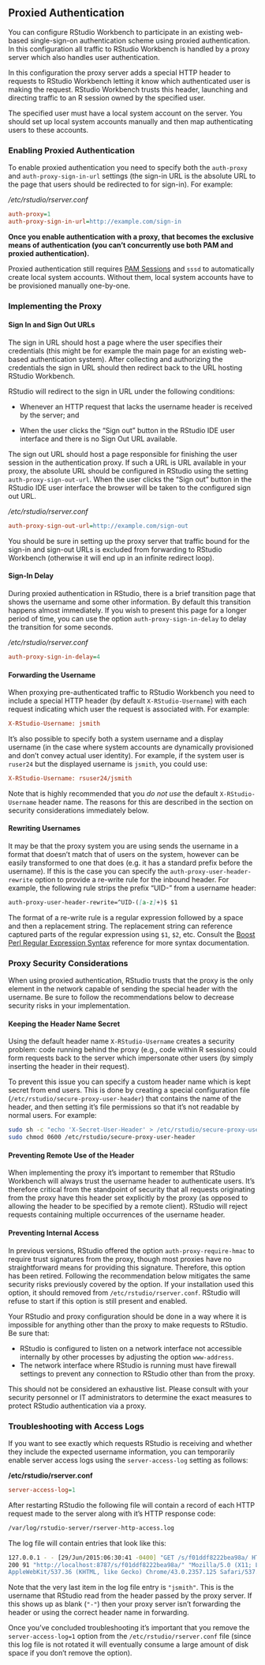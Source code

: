 ## Proxied Authentication {.pro-header}

You can configure RStudio Workbench to participate in an existing web-based single-sign-on authentication scheme using proxied authentication. In this configuration all traffic to RStudio Workbench is handled by a proxy server which also handles user authentication. 

In this configuration the proxy server adds a special HTTP header to requests to RStudio Workbench letting it know which authenticated user is making the request. RStudio Workbench trusts this header, launching and directing traffic to an R session owned by the specified user.

The specified user must have a local system account on the server. You should set up local system accounts manually and then map authenticating users to these accounts.

### Enabling Proxied Authentication

To enable proxied authentication you need to specify both the `auth-proxy` and `auth-proxy-sign-in-url` settings (the sign-in URL is the absolute URL to the page that users should be redirected to for sign-in). For example:

*/etc/rstudio/rserver.conf*

```ini
auth-proxy=1
auth-proxy-sign-in-url=http://example.com/sign-in
```

**Once you enable authentication with a proxy, that becomes the exclusive means of authentication (you can't concurrently use both PAM and proxied authentication).**

::: {.callout-important}
Proxied authentication still requires [PAM Sessions](../r_sessions/pam_sessions.html) and `sssd` to automatically create local system accounts. Without them, local system accounts have to be provisioned manually one-by-one.
:::


### Implementing the Proxy

#### Sign In and Sign Out URLs

The sign in URL should host a page where the user specifies their credentials (this might be for example the main page for an existing web-based authentication system). After collecting and authorizing the credentials the sign in URL should then redirect back to the URL hosting RStudio Workbench.

RStudio will redirect to the sign in URL under the following conditions:

- Whenever an HTTP request that lacks the username header is received by the server; and

- When the user clicks the "Sign out" button in the RStudio IDE user interface and there is no Sign Out URL available.

The sign out URL should host a page responsible for finishing the user session in the authentication proxy. If such a URL is URL available in your proxy, the absolute URL should be configured in RStudio using the setting `auth-proxy-sign-out-url`. When the user clicks the "Sign out" button in the RStudio IDE user interface the browser will be taken to the configured sign out URL.

*/etc/rstudio/rserver.conf*

```ini
auth-proxy-sign-out-url=http://example.com/sign-out
```

You should be sure in setting up the proxy server that traffic bound for the sign-in and sign-out URLs is excluded from forwarding to RStudio Workbench (otherwise it will end up in an infinite redirect loop).

#### Sign-In Delay

During proxied authentication in RStudio, there is a brief transition page that shows the username and some other information. By default this transition happens almost immediately. If you wish to present this page for a longer period of time, you can use the option `auth-proxy-sign-in-delay` to delay the transition for some seconds.

*/etc/rstudio/rserver.conf*

```ini
auth-proxy-sign-in-delay=4
```

#### Forwarding the Username

When proxying pre-authenticated traffic to RStudio Workbench you need to include a special HTTP header (by default `X-RStudio-Username`) with each request indicating which user the request is associated with. For example:

```ini
X-RStudio-Username: jsmith
```

It's also possible to specify both a system username and a display username (in the case where system accounts are dynamically provisioned and don't convey actual user identity). For example, if the system user is `ruser24` but the displayed username is `jsmith`, you could use:

```ini
X-RStudio-Username: rsuser24/jsmith
```

Note that is highly recommended that you *do not use* the default `X-RStudio-Username` header name. The reasons for this are described in the section on security considerations immediately below.

#### Rewriting Usernames

It may be that the proxy system you are using sends the username in a format that doesn't match that of users on the system, however can be easily transformed to one that does (e.g. it has a standard prefix before the username). If this is the case you can specify the `auth-proxy-user-header-rewrite` option to provide a re-write rule for the inbound header. For example, the following rule strips the prefix "UID-" from a username header:

```markdown
auth-proxy-user-header-rewrite=^UID-([a-z]+)$ $1
```

The format of a re-write rule is a regular expression followed by a space and then a replacement string. The replacement string can reference captured parts of the regular expression using `$1`, `$2`, etc. Consult the [Boost Perl Regular Expression Syntax](https://www.boost.org/doc/libs/1_64_0/libs/regex/doc/html/boost_regex/syntax/perl_syntax.html) reference for more syntax documentation.

### Proxy Security Considerations

When using proxied authentication, RStudio trusts that the proxy is the only element in the network capable of sending the special header with the username. Be sure to follow the recommendations below to decrease security risks in your implementation.


#### Keeping the Header Name Secret

Using the default header name `X-RStudio-Username` creates a security problem: code running behind the proxy (e.g., code within R sessions) could form requests back to the server which impersonate other users (by simply inserting the header in their request).

To prevent this issue you can specify a custom header name which is kept secret from end users. This is done by creating a special configuration file (`/etc/rstudio/secure-proxy-user-header`) that contains the name of the header, and then setting it's file permissions so that it's not readable by normal users. For example:

```bash
sudo sh -c "echo 'X-Secret-User-Header' > /etc/rstudio/secure-proxy-user-header"
sudo chmod 0600 /etc/rstudio/secure-proxy-user-header
```

#### Preventing Remote Use of the Header

When implementing the proxy it's important to remember that RStudio Workbench will always trust the username header to authenticate users. It's therefore critical from the standpoint of security that all requests originating from the proxy have this header set explicitly by the proxy (as opposed to allowing the header to be specified by a remote client). RStudio will reject requests containing multiple occurrences of the username header.

#### Preventing Internal Access

::: {.callout-note}
In previous versions, RStudio offered the option `auth-proxy-require-hmac` to require trust signatures from the proxy, though most proxies have no straightforward means for providing this signature. Therefore, this option has been retired. Following the recommendation below mitigates the same security risks previously covered by the option. If your installation used this option, it should removed from `/etc/rstudio/rserver.conf`. RStudio will refuse to start if this option is still present and enabled.
:::


Your RStudio and proxy configuration should be done in a way where it is impossible for anything other than the proxy to make requests to RStudio. Be sure that:

- RStudio is configured to listen on a network interface not accessible internally by other processes by adjusting the option `www-address`.
- The network interface where RStudio is running must have firewall settings to prevent any connection to RStudio other than from the proxy.

::: {.callout-important}
This should not be considered an exhaustive list. Please consult with your security personnel or IT administrators to determine the exact measures to protect RStudio authentication via a proxy.
:::

### Troubleshooting with Access Logs

If you want to see exactly which requests RStudio is receiving and whether they include the expected username information, you can temporarily enable server access logs using the `server-access-log` setting as follows:

**/etc/rstudio/rserver.conf**

```ini
server-access-log=1
```

After restarting RStudio the following file will contain a record of each HTTP request made to the server along with it's HTTP response code:

```bash
/var/log/rstudio-server/rserver-http-access.log
```

The log file will contain entries that look like this:

```bash
127.0.0.1 - - [29/Jun/2015:06:30:41 -0400] "GET /s/f01ddf8222bea98a/ HTTP/1.1"
200 91 "http://localhost:8787/s/f01ddf8222bea98a/" "Mozilla/5.0 (X11; Linux x86_64)
AppleWebKit/537.36 (KHTML, like Gecko) Chrome/43.0.2357.125 Safari/537.36" "jsmith"
```

Note that the very last item in the log file entry is `"jsmith"`. This is the username that RStudio read from the header passed by the proxy server. If this shows up as blank (`"-"`) then your proxy server isn't forwarding the header or using the correct header name in forwarding.

::: {.callout-important}
Once you've concluded troubleshooting it's important that you remove the `server-access-log=1` option from the `/etc/rstudio/rserver.conf` file (since this log file is not rotated it will eventually consume a large amount of disk space if you don't remove the option).
:::

